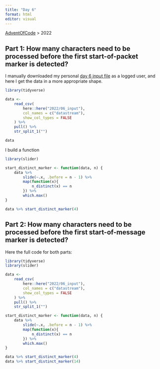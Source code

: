 ```yaml
---
title: "Day 6"
format: html
editor: visual
---
```


[AdventOfCode](https://jrosell.github.io/AdventOfCode/) \> 2022

## Part 1: How many characters need to be processed before the first start-of-packet marker is detected?

I manually downloaded my personal [day 6 input file](https://adventofcode.com/2022/day/6) as a logged user, and here I get the data in a more appropriate shape.

```r
library(tidyverse)

data <- 
    read_csv(
        here::here("2022/06_input"),
        col_names = c("datastream"),
        show_col_types = FALSE
    ) %>% 
    pull() %>% 
    str_split_1("")

data
```

I build a function

```r
library(slider)

start_distinct_marker <- function(data, n) {
    data %>% 
        slide(~.x, .before = n - 1) %>% 
        map(function(x){
            n_distinct(x) == n
        }) %>% 
        which.max()
}

data %>% start_distinct_marker(4)
```

## Part 2: How many characters need to be processed before the first start-of-message marker is detected?

Here the full code for both parts:

```r
library(tidyverse)
library(slider)

data <- 
    read_csv(
        here::here("2022/06_input"),
        col_names = c("datastream"),
        show_col_types = FALSE
    ) %>% 
    pull() %>% 
    str_split_1("")

start_distinct_marker <- function(data, n) {
    data %>% 
        slide(~.x, .before = n - 1) %>% 
        map(function(x){
            n_distinct(x) == n
        }) %>% 
        which.max()
}

data %>% start_distinct_marker(4)
data %>% start_distinct_marker(14)
```
